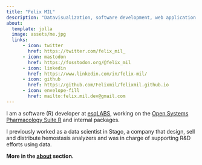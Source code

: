```yaml
---
title: "Felix MIL"
description: "Datavisualization, software development, web application using R"
about:
  template: jolla
  image: assets/me.jpg
  links:
      - icon: twitter
        href: https://twitter.com/felix_mil_
      - icon: mastodon
        href: https://fosstodon.org/@felix_mil
      - icon: linkedin
        href: https://www.linkedin.com/in/felix-mil/
      - icon: github
        href: https://github.com/Felixmil/felixmil.github.io
      - icon: envelope-fill
        href: mailto:felix.mil.dev@gmail.com
---
```


I am a software (R) developer at [esqLABS](https://esqlabs.com), working on the [Open Systems Pharmacology Suite R](https://www.open-systems-pharmacology.org) and internal packages.

I previously worked as a data scientist in Stago, a company that design, sell and distribute hemostasis analyzers and was in charge of supporting R&D efforts using data.

**More in the [about](about.qmd) section.**
